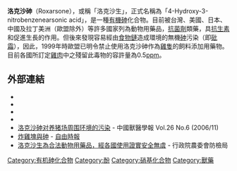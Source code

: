 {{Expand |time=2010-03-01T09:47:31+00:00 }}
{{chembox
| ImageFile = Roxarsone.png
| ImageSize = 150px
| IUPACName = 4-Hydroxy-3-nitrobenzenearsonic acid
| OtherNames = Roxarson<br /> Roxarsone <br /> 2-Nitrophenol-4-arsonic acid
| Section1 = {{Chembox Identifiers
| CASNo = 121-19-7
| CASNo_Ref = {{cascite|correct|??}}
|  ChemSpiderID  =  4925
|  InChI  =  1/C6H6AsNO6/c9-6-2-1-4(7(10,11)12)3-5(6)8(13)14/h1-3,9H,(H2,10,11,12)
|  InChIKey  =  XMVJITFPVVRMHC-UHFFFAOYAF
|  PubChem  =  5104
|  SMILES  =  O=[N+]([O-])c1cc(ccc1O)[As](=O)(O)O
|  ChemSpiderID_Ref  = {{chemspidercite|correct|chemspider}}|  EINECS  =  204-453-7
|  ChEMBL  =  1321154
|  UNNumber  =  3465
|  KEGG  =  D05771
|  KEGG_Ref  = {{keggcite|correct|kegg}}|  MeSHName  =  Roxarsone
|  ChEBI_Ref  = {{ebicite|correct|EBI}}|  ChEBI  =  35817
|  UNII_Ref  = {{fdacite|correct|FDA}}|  UNII  =  H5GU9YQL7L
|  RTECS  =  CY5250000
|  Beilstein  =  1976533
|  Gmelin  =  1221211
|  SMILES1  =  OC1=CC=C(C=C1[N+]([O-])=O)[As](O)(O)=O
|  StdInChI  =  1S/C6H6AsNO6/c9-6-2-1-4(7(10,11)12)3-5(6)8(13)14/h1-3,9H,(H2,10,11,12)
|  StdInChI_Ref  = {{stdinchicite|correct|chemspider}}|  StdInChIKey  =  XMVJITFPVVRMHC-UHFFFAOYSA-N
|  StdInChIKey_Ref  = {{stdinchicite|correct|chemspider}}
}}
| Section2 = {{Chembox Properties
| Formula = C<sub>6</sub>H<sub>6</sub>AsNO<sub>6</sub>
| MolarMass = 263.04
| Appearance = 
| Density = 
| MeltingPt = >300 °C
| BoilingPt = 
| Solubility = 
 }}
| Section3 = {{Chembox Hazards
| MainHazards = 有毒
| FlashPt = 
| Autoignition = 
 }}
}}
'''洛克沙砷'''（Roxarsone），或稱「洛克沙生」，正式名稱為「4-Hydroxy-3-nitrobenzenearsonic acid」，是一種[[有機砷|有機砷]]化合物。目前被台灣、美國、日本、中國及拉丁美洲（歐盟除外）等許多國家列為動物用藥品，[[抗菌劑|抗菌劑]]類藥，具[[抗生素|抗生素]]和促進生長的作用。但後來發現容易經由[[食物鏈|食物鏈]]造成環境的無機[[砷|砷]]污染（即[[砒霜|砒霜]]），因此，1999年時歐盟已明令禁止使用洛克沙砷作為[[雞隻|雞隻]]的飼料添加用藥物。目前各國所訂定[[雞肉|雞肉]]中之殘留此毒物的容許量為0.5[[百萬分率|ppm]]。

==外部連結==
*{{cite journal
| author = J. R. Garbarino, A. J. Bednar, D. W. Rutherford, R. S. Beyer, and R. L. Wershaw 
| title = Environmental Fate of Roxarsone in Poultry Litter. I. Degradation of Roxarsone during Composting
| journal = Environ. Sci. Technol. 
| year = 2003
| volume = 37
| issue = 8
| pages = 1509–1514
| doi = 10.1021/es026219q+S0013-936X(02)06219-3}}
*{{cite journal
| author = Chiou P. W.-S.; Chen K.-L.; Yu B.;
| title = Effects of roxarsone on performance, toxicity, tissue accumulation and residue of eggs and excreta in laying
| journal = Journal of the science of food and agriculture
| year = 1997
| volume = 74
| issue = 2
| pages = 229–236
| doi = 10.1002/(SICI)1097-0010(199706)74:2<229::AID-JSFA793>3.0.CO;2-F}}
*{{cite journal
| author = R. L. Wershaw, J. R. Garbarino, and M. R. Burkhardt
| title = Roxarsone in Natural Water Systems
| journal = 
| year = 
| volume = 
| pages = 
| url = http://water.usgs.gov/owq/AFO/proceedings/afo/pdf/Wershaw.pdf}}
*{{cite journal
| author = KB Kerr, JR Narveson, FA Lux
| title = Toxicity of an organic arsenical, 3-nitro-4-hydroxyphenylarsonic acid. Residues in chicken tissues
| journal = Journal of Agricultural and Food Chemistry 
| year = 1969
| volume = 
| pages = 1400
| doi = }}
*[http://www.airiti.com/ceps/ec_en/ecjnlarticleView.aspx?jnlcattype=0&jnlptype=0&jnltype=0&jnliid=2282&issueiid=40022&atliid=569655 洛克沙砷对养猪场周围环境的污染] - 中國獸醫學報 Vol.26 No.6 (2006/11)
* [http://www.libertytimes.com.tw/2009/new/jul/12/today-o3.htm 炸雞塊與砷] - [[自由時報|自由時報]]
* [http://www.coa.gov.tw/show_news.php?cat=show_news&serial=coa_diamond_20090712182031 洛克沙生為合法動物用藥品，經各國使用證實安全無虞]{{Dead link|date=2020年5月 |bot=InternetArchiveBot |fix-attempted=yes }} - 行政院農委會防檢局



[[Category:有机砷化合物|Category:有机砷化合物]]
[[Category:酚|Category:酚]]
[[Category:硝基化合物|Category:硝基化合物]]
[[Category:獸藥|Category:獸藥]]